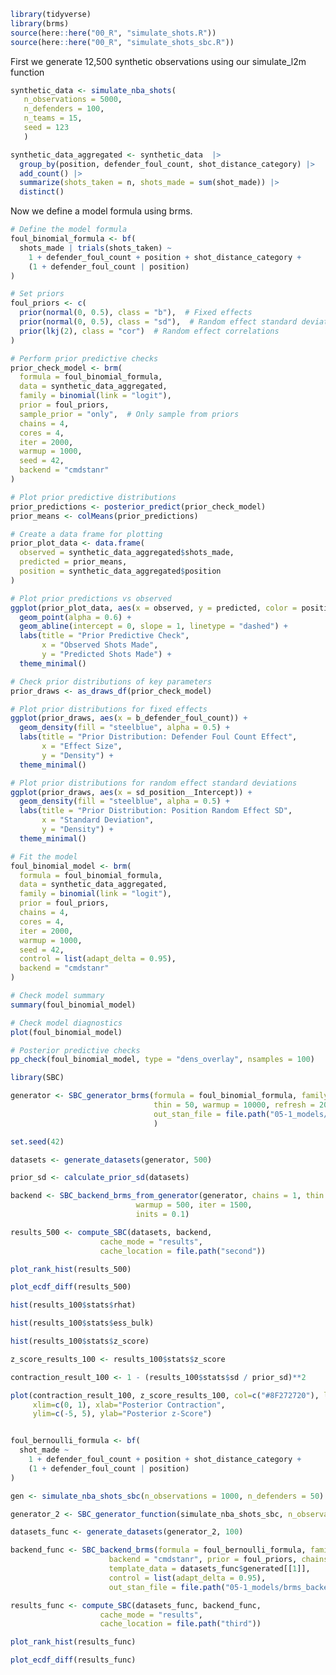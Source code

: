 ```r
library(tidyverse)
library(brms)
source(here::here("00_R", "simulate_shots.R"))
source(here::here("00_R", "simulate_shots_sbc.R"))
```

First we generate 12,500 synthetic observations using our simulate_l2m function

```r
synthetic_data <- simulate_nba_shots(
   n_observations = 5000,
   n_defenders = 100,
   n_teams = 15,
   seed = 123
   )

synthetic_data_aggregated <- synthetic_data  |> 
  group_by(position, defender_foul_count, shot_distance_category) |> 
  add_count() |> 
  summarize(shots_taken = n, shots_made = sum(shot_made)) |> 
  distinct()

```

Now we define a model formula using brms.

```r
# Define the model formula
foul_binomial_formula <- bf(
  shots_made | trials(shots_taken) ~ 
    1 + defender_foul_count + position + shot_distance_category +
    (1 + defender_foul_count | position)
)

# Set priors
foul_priors <- c(
  prior(normal(0, 0.5), class = "b"),  # Fixed effects
  prior(normal(0, 0.5), class = "sd"),  # Random effect standard deviations
  prior(lkj(2), class = "cor")  # Random effect correlations
)

# Perform prior predictive checks
prior_check_model <- brm(
  formula = foul_binomial_formula,
  data = synthetic_data_aggregated,
  family = binomial(link = "logit"),
  prior = foul_priors,
  sample_prior = "only",  # Only sample from priors
  chains = 4,
  cores = 4,
  iter = 2000,
  warmup = 1000,
  seed = 42,
  backend = "cmdstanr"
)

# Plot prior predictive distributions
prior_predictions <- posterior_predict(prior_check_model)
prior_means <- colMeans(prior_predictions)

# Create a data frame for plotting
prior_plot_data <- data.frame(
  observed = synthetic_data_aggregated$shots_made,
  predicted = prior_means,
  position = synthetic_data_aggregated$position
)

# Plot prior predictions vs observed
ggplot(prior_plot_data, aes(x = observed, y = predicted, color = position)) +
  geom_point(alpha = 0.6) +
  geom_abline(intercept = 0, slope = 1, linetype = "dashed") +
  labs(title = "Prior Predictive Check",
       x = "Observed Shots Made",
       y = "Predicted Shots Made") +
  theme_minimal()

# Check prior distributions of key parameters
prior_draws <- as_draws_df(prior_check_model)

# Plot prior distributions for fixed effects
ggplot(prior_draws, aes(x = b_defender_foul_count)) +
  geom_density(fill = "steelblue", alpha = 0.5) +
  labs(title = "Prior Distribution: Defender Foul Count Effect",
       x = "Effect Size",
       y = "Density") +
  theme_minimal()

# Plot prior distributions for random effect standard deviations
ggplot(prior_draws, aes(x = sd_position__Intercept)) +
  geom_density(fill = "steelblue", alpha = 0.5) +
  labs(title = "Prior Distribution: Position Random Effect SD",
       x = "Standard Deviation",
       y = "Density") +
  theme_minimal()

```

```r
# Fit the model
foul_binomial_model <- brm(
  formula = foul_binomial_formula,
  data = synthetic_data_aggregated,
  family = binomial(link = "logit"),
  prior = foul_priors,
  chains = 4,
  cores = 4,
  iter = 2000,
  warmup = 1000,
  seed = 42,
  control = list(adapt_delta = 0.95),
  backend = "cmdstanr"
)

# Check model summary
summary(foul_binomial_model)

# Check model diagnostics
plot(foul_binomial_model)

# Posterior predictive checks
pp_check(foul_binomial_model, type = "dens_overlay", nsamples = 100)

```


```r
library(SBC)

generator <- SBC_generator_brms(formula = foul_binomial_formula, family = binomial(link = "logit"), data = synthetic_data_aggregated, prior = foul_priors, backend = "cmdstanr", 
                                thin = 50, warmup = 10000, refresh = 2000,
                                out_stan_file = file.path("05-1_models/brms_generator_2.stan")
                                )

set.seed(42)

datasets <- generate_datasets(generator, 500)

prior_sd <- calculate_prior_sd(datasets)

backend <- SBC_backend_brms_from_generator(generator, chains = 1, thin = 1,
                            warmup = 500, iter = 1500,               
                            inits = 0.1)

results_500 <- compute_SBC(datasets, backend,
                    cache_mode = "results", 
                    cache_location = file.path("second"))

plot_rank_hist(results_500)

plot_ecdf_diff(results_500)

hist(results_100$stats$rhat)

hist(results_100$stats$ess_bulk)

hist(results_100$stats$z_score)

z_score_results_100 <- results_100$stats$z_score

contraction_result_100 <- 1 - (results_100$stats$sd / prior_sd)**2

plot(contraction_result_100, z_score_results_100, col=c("#8F272720"), lwd=2, pch=16, cex=0.8,
     xlim=c(0, 1), xlab="Posterior Contraction",
     ylim=c(-5, 5), ylab="Posterior z-Score")



```
```r
foul_bernoulli_formula <- bf(
  shot_made ~ 
    1 + defender_foul_count + position + shot_distance_category +
    (1 + defender_foul_count | position)
)

gen <- simulate_nba_shots_sbc(n_observations = 1000, n_defenders = 50)

generator_2 <- SBC_generator_function(simulate_nba_shots_sbc, n_observations = 1000, n_defenders = 50)

datasets_func <- generate_datasets(generator_2, 100)

backend_func <- SBC_backend_brms(formula = foul_bernoulli_formula, family = bernoulli(link = "logit"),
                      backend = "cmdstanr", prior = foul_priors, chains = 1,
                      template_data = datasets_func$generated[[1]],
                      control = list(adapt_delta = 0.95),
                      out_stan_file = file.path("05-1_models/brms_backend_2.stan"))

results_func <- compute_SBC(datasets_func, backend_func,
                    cache_mode = "results", 
                    cache_location = file.path("third"))

plot_rank_hist(results_func)

plot_ecdf_diff(results_func)

```

